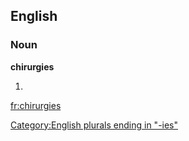 ==English==

===Noun===
'''chirurgies'''

# {{plural of|[[chirurgy]]}}

[[Category:English plurals ending in "-ies"]]

[[fr:chirurgies]]